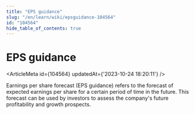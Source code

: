```yaml
---
title: "EPS guidance"
slug: "/en/learn/wiki/epsguidance-104564"
id: "104564"
hide_table_of_contents: true
---
```



# EPS guidance

<ArticleMeta id={104564} updatedAt={'2023-10-24 18:20:11'} />
<div className='border-solid border-b border-t-0 my-4 border-[var(--ifm-color-gray-300)]' />

Earnings per share forecast (EPS guidance) refers to the forecast of expected earnings per share for a certain period of time in the future. This forecast can be used by investors to assess the company's future profitability and growth prospects.
